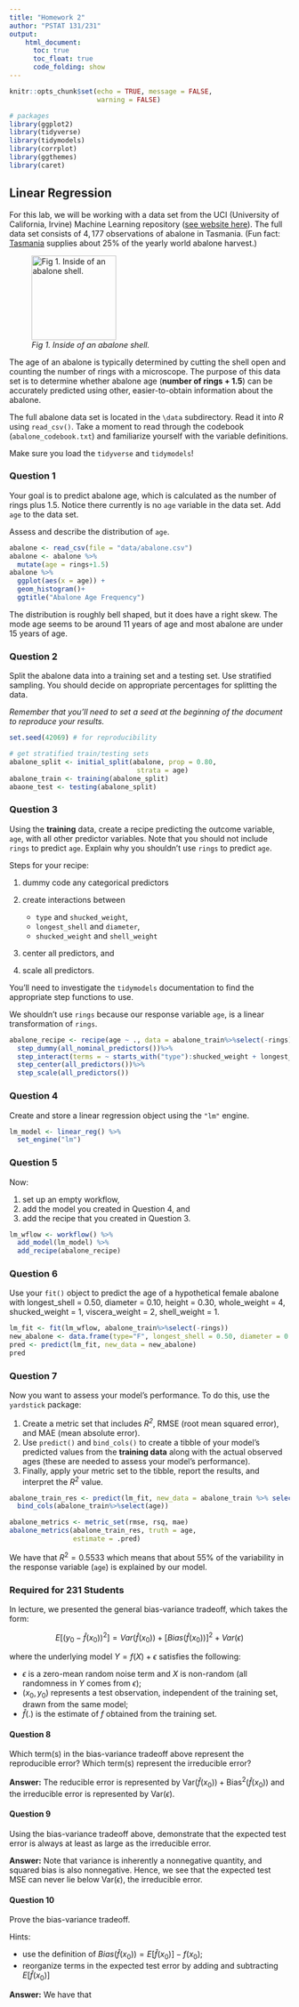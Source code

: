 ```yaml
---
title: "Homework 2"
author: "PSTAT 131/231"
output:
    html_document:
      toc: true
      toc_float: true
      code_folding: show
---
```


```r
knitr::opts_chunk$set(echo = TRUE, message = FALSE,
                      warning = FALSE)

# packages
library(ggplot2)
library(tidyverse)
library(tidymodels)
library(corrplot)
library(ggthemes)
library(caret)
```

## Linear Regression

For this lab, we will be working with a data set from the UCI (University of California, Irvine) Machine Learning repository ([see website here](http://archive.ics.uci.edu/ml/datasets/Abalone)). The full data set consists of $4,177$ observations of abalone in Tasmania. (Fun fact: [Tasmania](https://en.wikipedia.org/wiki/Tasmania "Tasmania") supplies about $25\%$ of the yearly world abalone harvest.)

![*Fig 1. Inside of an abalone shell.*](https://cdn.shopify.com/s/files/1/1198/8002/products/1d89434927bffb6fd1786c19c2d921fb_2000x_652a2391-5a0a-4f10-966c-f759dc08635c_1024x1024.jpg?v=1582320404){width="152"}

The age of an abalone is typically determined by cutting the shell open and counting the number of rings with a microscope. The purpose of this data set is to determine whether abalone age (**number of rings + 1.5**) can be accurately predicted using other, easier-to-obtain information about the abalone.

The full abalone data set is located in the `\data` subdirectory. Read it into *R* using `read_csv()`. Take a moment to read through the codebook (`abalone_codebook.txt`) and familiarize yourself with the variable definitions.

Make sure you load the `tidyverse` and `tidymodels`!

### Question 1

Your goal is to predict abalone age, which is calculated as the number of rings plus 1.5. Notice there currently is no `age` variable in the data set. Add `age` to the data set.

Assess and describe the distribution of `age`.

```r
abalone <- read_csv(file = "data/abalone.csv")
abalone <- abalone %>%
  mutate(age = rings+1.5)
abalone %>%
  ggplot(aes(x = age)) +
  geom_histogram()+
  ggtitle("Abalone Age Frequency")
```

The distribution is roughly bell shaped, but it does have a right skew. The mode age seems to be around 11 years of age and most abalone are under 15 years of age.

### Question 2

Split the abalone data into a training set and a testing set. Use stratified sampling. You should decide on appropriate percentages for splitting the data.

*Remember that you'll need to set a seed at the beginning of the document to reproduce your results.*
```r
set.seed(42069) # for reproducibility

# get stratified train/testing sets
abalone_split <- initial_split(abalone, prop = 0.80,
                                strata = age)
abalone_train <- training(abalone_split)
abaone_test <- testing(abalone_split)
```

### Question 3

Using the **training** data, create a recipe predicting the outcome variable, `age`, with all other predictor variables. Note that you should not include `rings` to predict `age`. Explain why you shouldn't use `rings` to predict `age`.

Steps for your recipe:

1.  dummy code any categorical predictors

2.  create interactions between

    -   `type` and `shucked_weight`,
    -   `longest_shell` and `diameter`,
    -   `shucked_weight` and `shell_weight`

3.  center all predictors, and

4.  scale all predictors.

You'll need to investigate the `tidymodels` documentation to find the appropriate step functions to use.

We shouldn't use `rings` because our response variable `age`, is a linear transformation of `rings`.

```r
abalone_recipe <- recipe(age ~ ., data = abalone_train%>%select(-rings)) %>%
  step_dummy(all_nominal_predictors())%>%
  step_interact(terms = ~ starts_with("type"):shucked_weight + longest_shell:diameter + shucked_weight:shell_weight)%>%
  step_center(all_predictors())%>%
  step_scale(all_predictors())
```

### Question 4

Create and store a linear regression object using the `"lm"` engine.

```r
lm_model <- linear_reg() %>% 
  set_engine("lm")
```

### Question 5

Now:

1.  set up an empty workflow,
2.  add the model you created in Question 4, and
3.  add the recipe that you created in Question 3.

```r
lm_wflow <- workflow() %>% 
  add_model(lm_model) %>% 
  add_recipe(abalone_recipe)
```

### Question 6

Use your `fit()` object to predict the age of a hypothetical female abalone with longest_shell = 0.50, diameter = 0.10, height = 0.30, whole_weight = 4, shucked_weight = 1, viscera_weight = 2, shell_weight = 1.

```r
lm_fit <- fit(lm_wflow, abalone_train%>%select(-rings))
new_abalone <- data.frame(type="F", longest_shell = 0.50, diameter = 0.10, height = 0.30, whole_weight = 4, shucked_weight = 1, viscera_weight = 2, shell_weight = 1,stringsAsFactors = TRUE)
pred <- predict(lm_fit, new_data = new_abalone)
pred
```

### Question 7

Now you want to assess your model's performance. To do this, use the `yardstick` package:

1.  Create a metric set that includes *R^2^*, RMSE (root mean squared error), and MAE (mean absolute error).
2.  Use `predict()` and `bind_cols()` to create a tibble of your model's predicted values from the **training data** along with the actual observed ages (these are needed to assess your model's performance).
3.  Finally, apply your metric set to the tibble, report the results, and interpret the *R^2^* value.

```r
abalone_train_res <- predict(lm_fit, new_data = abalone_train %>% select(-age,-rings))%>%
  bind_cols(abalone_train%>%select(age))

abalone_metrics <- metric_set(rmse, rsq, mae)
abalone_metrics(abalone_train_res, truth = age, 
                estimate = .pred)
```
We have that $R^2 = 0.5533$ which means that about 55% of the variability in the response variable (`age`) is explained by our model.

### Required for 231 Students

In lecture, we presented the general bias-variance tradeoff, which takes the form:

$$
E[(y_0 - \hat{f}(x_0))^2]=Var(\hat{f}(x_0))+[Bias(\hat{f}(x_0))]^2+Var(\epsilon)
$$

where the underlying model $Y=f(X)+\epsilon$ satisfies the following:

- $\epsilon$ is a zero-mean random noise term and $X$ is non-random (all randomness in $Y$ comes from $\epsilon$);
- $(x_0, y_0)$ represents a test observation, independent of the training set, drawn from the same model;
- $\hat{f}(.)$ is the estimate of $f$ obtained from the training set.

#### Question 8

Which term(s) in the bias-variance tradeoff above represent the reproducible error? Which term(s) represent the irreducible error?

**Answer:** The reducible error is represented by $\text{Var}(\hat{f}(x_0))+\text{Bias}^2(\hat{f}(x_0))$ and the irreducible error is represented by $\text{Var}(\epsilon)$.

#### Question 9

Using the bias-variance tradeoff above, demonstrate that the expected test error is always at least as large as the irreducible error.

**Answer:** Note that variance is inherently a nonnegative
quantity, and squared bias is also nonnegative. Hence, we see that the
expected test MSE can never lie below Var($\epsilon$), the irreducible error.

#### Question 10

Prove the bias-variance tradeoff.

Hints:

- use the definition of $Bias(\hat{f}(x_0))=E[\hat{f}(x_0)]-f(x_0)$;
- reorganize terms in the expected test error by adding and subtracting $E[\hat{f}(x_0)]$

**Answer:** We have that
\begin{align*}
  E[(y_0 - \hat{f}(x_0))^2] &= E[((f(x_0) + \epsilon) - \hat{f}(x_0))^2]\\
  &= E[((f(x_0) - \hat{f}(x_0) + \epsilon)^2]\\
  &= E[(f(x_0) - \hat{f}(x_0))^2] + \underbrace{E[(f(x_0) - \hat{f}(x_0))\epsilon]}_{=E[(f(x_0) - \hat{f}(x_0))]E[\epsilon] = 0} + \underbrace{E[\epsilon^2]}_{=\text{Var}(\epsilon)}\\
  &= E[f^2(x_0) -2f(x_0)\hat{f}(x_0) + \hat{f}^2(x_0)] + \text{Var}(\epsilon)\\
  &= f^2(x_0)-2f(x_0)E[\hat{f}(x_0)]\phantom{+E[\hat{f}(x_0)]^2p}+E[\hat{f}^2(x_0)] \phantom{-E[\hat{f}(x_0)]^2r} + \text{Var}(\epsilon) \\
  &= \underbrace{f^2(x_0)-2f(x_0)E[\hat{f}(x_0)]+E[\hat{f}(x_0)]^2}_{(E[\hat{f}(x_0)] - f(x_0))^2}+E[\hat{f}^2(x_0)]-E[\hat{f}(x_0)]^2 + \text{Var}(\epsilon)\\
  &= \text{Bias}^2(\hat{f}(x_0)) + \text{Var}(\hat{f}(x_0)) + \text{Var}(\epsilon)
\end{align*}
